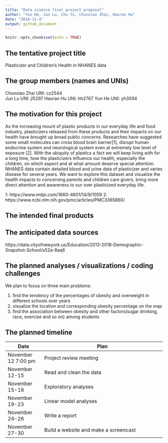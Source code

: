 ```yaml
---
title: "Data science final project proposal"
author: "Yun He, Jun Lu, Chu Yu, Chunxiao Zhai, Haoran Hu"
date: "2018-11-4"
output: github_document
---
```


```r
knitr::opts_chunk$set(echo = TRUE)
```

## The tentative project title
Plasticizer and Children's Health in NHANES data

## The group members (names and UNIs)
Chunxiao Zhai  UNI: cz2544   
Jun Lu         UNI: jl5297
Haoran Hu      UNI: hh2767
Yun He         UNI: yh3094

## The motivation for this project
As the increasing mount of plastic products in our everyday life and food industry, plasticizers released from these products and their impacts on our health have brought up broad public concerns. Researches have suggested some small molecules can cross blood brain barrier[1], disrupt human endocrine system and neurological system even at extremely low level of exposure [2]. With the ubiquity of plastics a fact we will keep living with for a long time, how the plasticizers influence our health, especially the children, on which aspect and at what amount deserve special attention. NHANES data contain detailed blood and urine data of plasticizer and varies disease for several years. We want to explore this dataset and visualize the health impacts to concerning parents and children care givers, bring more direct attention and awareness to our over plasticized everyday life.

1:  https://www.mdpi.com/1660-4601/14/9/1059
2:  https://www.ncbi.nlm.nih.gov/pmc/articles/PMC3365860/

## The intended final products

## The anticipated data sources
https://data.cityofnewyork.us/Education/2013-2018-Demographic-Snapshot-School/s52a-8aq6


## The planned analyses / visualizations / coding challenges
We plan to focus on three main problems:

1. find the tendency of the percentages of obesity and overweight in different schools over years
2. visualize the location and corresponding obesity percentage on the map 
3. find the association between obesity and other factors(sugar drinking, race, exercise and so on) among students


## The planned timeline
Date                  | Plan                        
--------------------- | ------------------------------------------------------------------- 
November 12 7:00 pm   | Project review meeting   
November 12-15        | Read and clean the data   
November 15-18        | Exploratory analyses             
November 19-23        | Linear model analyses                            
November 24-26        | Write a report
November 27-30        | Build a website and make a screencast


